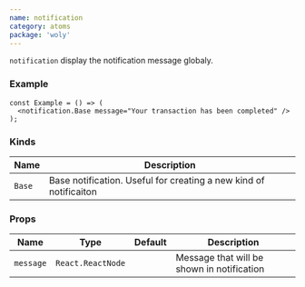 ```yaml
---
name: notification
category: atoms
package: 'woly'
---
```



`notification` display the notification message globaly.

### Example

<NotificationExample />

```tsx
const Example = () => (
  <notification.Base message="Your transaction has been completed" />
);
```

### Kinds

| Name   | Description                                                       |
| ------ | ----------------------------------------------------------------- |
| `Base` | Base notification. Useful for creating a new kind of notificaiton |

### Props

| Name      | Type              | Default | Description                                |
| --------- | ----------------- | ------- | ------------------------------------------ |
| `message` | `React.ReactNode` |         | Message that will be shown in notification |
